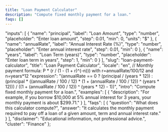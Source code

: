 ```yaml
---
title: "Loan Payment Calculator"
description: "Compute fixed monthly payment for a loan."
faqs: []
---
```


<!-- Migrated from V035. Original file: loan-payment-calculator.mdx -->


  "inputs": [
    {
      "name": "principal",
      "label": "Loan Amount",
      "type": "number",
      "placeholder": "Enter loan amount",
      "step": 0.01,
      "min": 0,
      "units": "$"
    },
    {
      "name": "annualRate",
      "label": "Annual Interest Rate (%)",
      "type": "number",
      "placeholder": "Enter annual interest rate",
      "step": 0.01,
      "min": 0
    },
    {
      "name": "years",
      "label": "Loan Term (years)",
      "type": "number",
      "placeholder": "Enter loan term in years",
      "step": 1,
      "min": 0
    }
  ],
  "slug": "loan-payment-calculator",
  "title": "Loan Payment Calculator",
  "locale": "en",
  // Monthly payment formula: P * (r / (1 - (1 + r)^(-n))) with r=annualRate/100/12 and n=years*12
  "expression": "(annualRate == 0 ? (principal / (years * 12)) : (principal * ((annualRate / 100 / 12) * (1 + (annualRate / 100 / 12)) ^ (years * 12))) / ((1 + (annualRate / 100 / 12)) ^ (years * 12) - 1))",
  "intro": "Compute fixed monthly payment for a loan.",
  "examples": [
    {
      "description": "For example, if you borrow $10,000 at 5% annual interest for 3 years, your monthly payment is about $299.71."
    }
  ],
  "faqs": [
    {
      "question": "What does this calculator compute?",
      "answer": "It calculates the monthly payment required to pay off a loan of a given amount, term and annual interest rate."
    }
  ],
  "disclaimer": "Educational information, not professional advice.",
  "cluster": "Finance"
};

<Calculator schema={schema} />

